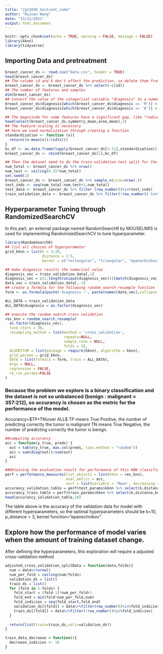 ```yaml
---
title: "zg21696_SectionC_code"
author: "Ruinan Wang"
date: "13/12/2021"
output: html_document
---
```


```r
knitr::opts_chunk$set(echo = TRUE, warning = FALSE, message = FALSE)
library(kknn)
library(tidyverse)
```

## Importing Data and pretreatment

```r
breast_cancer_ds <- read.csv("data.csv", header = TRUE)
head(breast_cancer_ds)
## The column id and X don't affect the prediction, so delete them from dataset
breast_cancer_ds <- breast_cancer_ds %>% select(-c(id)) 
## The number of features and samples
dim(breast_cancer_ds)
## Convert the value of the categorical variable "diagnosis" to a numerical value where M = 1 and B = 0.
breast_cancer_ds$diagnosis[which(breast_cancer_ds$diagnosis == 'M')] <- 1
breast_cancer_ds$diagnosis[which(breast_cancer_ds$diagnosis == 'B')] <- 0

## The magnitude for some features have a significant gap, like "radius_mean" and "area_mean"
head(select(breast_cancer_ds,symmetry_mean,area_mean),3)
## The feature-scaling is necessary
## here we used normalization through creating a function
standardization <- function (x){
  return((x-mean(x))/(sd(x)))
}
bc_df <- as.data.frame(lapply(breast_cancer_ds[2:31],standardization))
breast_cancer_ds <- cbind(breast_cancer_ds[1],bc_df)

## Then the dataset need to do the train-validation-test split for the following RandomizedSearchCV task
num_total <- breast_cancer_ds %>% nrow()
num_test <- ceiling(0.25*num_total)
set.seed(1)
breast_cancer_ds <- breast_cancer_ds %>% sample_n(size=nrow(.))
test_inds <- seq(num_total-num_test+1,num_total)
test_data <- breast_cancer_ds %>% filter (row_number()%in%test_inds)
train_validation_data <- breast_cancer_ds %>% filter(!row_number() %in% test_inds)
```

## Hyperparameter Tuning through RandomizedSearchCV
In this part, an external package named RandomSearchR by MOUSELIMIS is used for implementing RandomizedSearchCV to tune hyperparameter.
```r
library(RandomSearchR)
## list all choices of hyperparameter
grid_kknn = list(k = 3:20, 
                 distance = 1:5,
                 kernel = c("rectangular", "triangular", "epanechnikov", "biweight", "triweight","cos", "inv", "gaussian", "rank", "optimal"))

## make diagnosis results the numerical value
diagnosis_vec = train_validation_data[,1]
diagnosis_vec = c(1:length(unique(diagnosis_vec)))[match(diagnosis_vec, sort(unique(diagnosis_vec)))]
data_vec = train_validation_data[,-1]
## create a formula for the following random_search_resample function
form <- as.formula(paste('diagnosis ~', paste(names(data_vec),collapse = '+')))

ALL_DATA = train_validation_data
ALL_DATA$diagnosis = as.factor(diagnosis_vec)

## execute the random search cross validation
res_knn = random_search_resample(
  as.factor(diagnosis_vec),
  tune_iters = 30,
  resampling_method = list(method = 'cross_validation',
                           repeats=NULL, 
                           sample_rate = NULL,
                           folds = 5),
  ALGORITHM = list(package = require(kknn), algorithm = kknn),
  grid_params = grid_kknn,
  DATA = list(formula = form, train = ALL_DATA),
  Args = NULL,
  regression = FALSE,
  re_run_params=FALSE
)
```
### Because the problem we explore is a binary classification and the dataset is not so unbalanced (benign : malignant = 357:212), so accurancy is chosen as the metric for the performance of the model.

Accurancy=$TP+TN\over ALL$ TP means True Positive, the number of predicting correctly the tumor is malignant TN means True Negative, the number of predicting correctly the tumor is benign.
```r
##computing accurancy
acc = function(y_true, preds) { 
  out = table(y_true, max.col(preds, ties.method = "random"))
  acc = sum(diag(out))/sum(out)
  acc
}

##Obtaining the evaluation result for performance of this KNN classifier
perf = performance_measures(list_objects = list(kknn = res_knn),
                            eval_metric = acc,
                            sort = list(variable = 'Mean', decreasing = TRUE))
accurancy_validation_table = perf$test_params$kknn %>% select(k,distance,kernel,accurancy=Mean)
accurancy_train_table = perf$train_params$kknn %>% select(k,distance,kernel,accurancy=Mean)
head(accurancy_validation_table,10)

```


The table above is the accuracy of the validation data for model with different hyperparameters, so the optimal hyperparameters should be k=10, p_distance = 3, kernel function="epanechnikov".


## Explore how the performance of model varies when the amount of training dataset change.

After defining the hyperparameters, this exploration will require a adjusted cross-validation method 

```r
adjusted_cross_validation_splitData = function(data,folds){
  num = data%>%nrow()
  num_per_fold = ceiling(num/folds)
  validation_ds = list()
  train_ds = list()
  for (fold in 1:folds) {
    fold_start = (fold-1)*num_per_fold+1
    fold_end = min(fold*num_per_fold,num)
    fold_indicies = seq(fold_start,fold_end)
    validation_ds[[fold]] = data%>%filter(row_number()%in%fold_indicies)
    train_ds[[fold]] = data%>%filter(!row_number()%in%fold_indicies)
  }
  
  return(list(train=train_ds,vali=validation_ds))
}

train_data_decrease = function(){
  decrease_indicies <- 10
}

```



